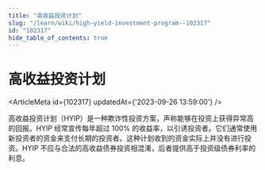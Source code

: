 ```yaml
---
title: "高收益投资计划"
slug: "/learn/wiki/high-yield-investment-program--102317"
id: "102317"
hide_table_of_contents: true
---
```



# 高收益投资计划

<ArticleMeta id={102317} updatedAt={'2023-09-26 13:59:00'} />
<div className='border-solid border-b border-t-0 my-4 border-[var(--ifm-color-gray-300)]' />

高收益投资计划（HYIP）是一种欺诈性投资方案，声称能够在投资上获得异常高的回报。HYIP 经常宣传每年超过 100% 的收益率，以引诱投资者。它们通常使用新投资者的资金来支付长期的投资者。这种计划收到的资金实际上并没有进行投资。HYIP 不应与合法的高收益债券投资相混淆，后者提供高于投资级债券利率的利息。
